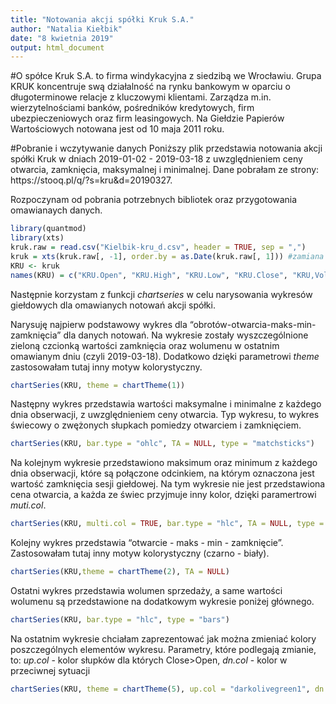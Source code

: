 ```yaml
---
title: "Notowania akcji spółki Kruk S.A."
author: "Natalia Kiełbik"
date: "8 kwietnia 2019"
output: html_document
---
```

#O spółce
Kruk S.A. to firma windykacyjna z siedzibą we Wrocławiu. 
Grupa KRUK koncentruje swą działalność na rynku bankowym w oparciu o długoterminowe relacje z kluczowymi klientami. Zarządza m.in. wierzytelnościami banków, pośredników kredytowych, firm ubezpieczeniowych oraz firm leasingowych. Na Giełdzie Papierów Wartościowych notowana jest od 10 maja 2011 roku. 

#Pobranie i wczytywanie danych
Poniższy plik przedstawia notowania akcji spółki Kruk w dniach 2019-01-02 - 2019-03-18 z uwzględnieniem ceny otwarcia, zamknięcia, maksymalnej i minimalnej. 
Dane pobrałam ze strony: https://stooq.pl/q/?s=kru&d=20190327.

Rozpoczynam od pobrania potrzebnych bibliotek oraz przygotowania omawianaych danych.
```r
library(quantmod)
library(xts)
kruk.raw = read.csv("Kielbik-kru_d.csv", header = TRUE, sep = ",")
kruk = xts(kruk.raw[, -1], order.by = as.Date(kruk.raw[, 1])) #zamiana danych w szereg czasowych
KRU <- kruk
names(KRU) = c("KRU.Open", "KRU.High", "KRU.Low", "KRU.Close", "KRU,Volume")
```

Następnie korzystam z funkcji *chartseries* w celu narysowania wykresów giełdowych dla omawianych notowań akcji spółki.

Narysuję najpierw podstawowy wykres dla "obrotów-otwarcia-maks-min-zamknięcia" dla danych notowań.
Na wykresie zostały wyszczególnione zieloną czcionką wartości zamknięcia oraz wolumenu w ostatnim omawianym dniu (czyli 2019-03-18). Dodatkowo dzięki parametrowi *theme* zastosowałam tutaj inny motyw kolorystyczny.
```r
chartSeries(KRU, theme = chartTheme(1))
```

Następny wykres przedstawia wartości maksymalne i minimalne z każdego dnia obserwacji, z uwzględnieniem ceny otwarcia.
Typ wykresu, to wykres świecowy o zwężonych słupkach pomiedzy otwarciem i zamknięciem. 
```r
chartSeries(KRU, bar.type = "ohlc", TA = NULL, type = "matchsticks")
```

Na kolejnym wykresie przedstawiono maksimum oraz minimum z każdego dnia obserwacji, które są połączone odcinkiem, na którym oznaczona jest wartość zamknięcia sesji giełdowej. 
Na tym wykresie nie jest przedstawiona cena otwarcia, a każda ze świec przyjmuje inny kolor, dzięki paramertrowi *muti.col*.
```r
chartSeries(KRU, multi.col = TRUE, bar.type = "hlc", TA = NULL, type = "bars")
```

Kolejny wykres przedstawia "otwarcie - maks - min - zamknięcie". Zastosowałam tutaj inny motyw kolorystyczny (czarno - biały).
```r
chartSeries(KRU,theme = chartTheme(2), TA = NULL)
```

Ostatni wykres przedstawia wolumen sprzedaży, a same wartości wolumenu są przedstawione na dodatkowym wykresie poniżej głównego.
```r
chartSeries(KRU, bar.type = "hlc", type = "bars")
```

Na ostatnim wykresie chciałam zaprezentować jak można zmieniać kolory poszczególnych elementów wykresu. Parametry, które podlegają zmianie, to: 
*up.col* - kolor słupków dla których Close>Open, 
*dn.col* - kolor w przeciwnej sytuacji
```r
chartSeries(KRU, theme = chartTheme(5), up.col = "darkolivegreen1", dn.col = "red")
```
